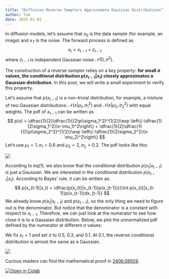 ```yaml
---
title: "Diffusion Reverse Samplers Approximate Gaussian Distributions"
author: Tom
date: 2025-01-01
---
```


In diffusion models, let's assume that $x_0$ is the data sample (for example, an image) and $x_T$ is the noise. The forward process is defined as
$$
x_t = x_{t-1} + z_{t-1}
$$
where $z_{t-1}$ is independent Gaussian noise $\mathcal{N}(0, \sigma^2)$.

The construction of a reverse sampler relies on a key property: **for small $\sigma$ values, the conditional distribution $p(x_{t-1}|x_t)$ closely approximates a Gaussian distribution.** In this post, we will write a small experiment to verify this property.

Let's assume that $p(x_{t-1})$ is a non-trivial distribution, for example, a mixture of two Gaussian distributions: $\mathcal{N}(x|\mu_1,\sigma_1^2)$ and $\mathcal{N}(x|\mu_2,\sigma_2^2)$ with equal weights. The pdf of $x_{t-1}$ can be written as
$$
p(x) = \dfrac{1}{2}\dfrac{1}{(2\pi\sigma_1^2)^{1/2}}\exp \left\{-\dfrac{1}{2\sigma_1^2}(x-\mu_1)^2\right\} + \dfrac{1}{2}\dfrac{1}{(2\pi\sigma_2^2)^{1/2}}\exp \left\{-\dfrac{1}{2\sigma_2^2}(x-\mu_2)^2\right\}
$$
Let's use $\mu_1=1, \sigma_1=0.6$ and $\mu_2=2, \sigma_2=0.2$. The pdf looks like this:



![](assets/6F8FD91A-A59E-453D-A637-B27D4C43665F.png)

According to eq(1), we also know that the conditional distribution $p(x_t|x_{t-1})$ is just a Gaussian. We are interested in the conditional distribution $p(x_{t-1}|x_{t})$. According to Bayes' rule, it can be written as:
$$
p(x_{t-1}|x_t) = \dfrac{p(x_{t}|x_{t-1})p(x_{t-1})}{\int p(x_{t}|x_{t-1})p(x_{t-1})dx_{t-1}}
$$
We already know $p(x_t|x_{t-1})$ and $p(x_{t-1})$, so the only thing we need to figure out is the denominator. But notice that the denominator is a constant with respect to $x_{t-1}$. Therefore, we can just look at the numerator to see how close it is to a Gaussian distribution. Below, we plot the unnormalized pdf defined by the numerator at different $\sigma$ values:

We fix $x_{t}=1$ and set $\sigma$ to 0.5, 0.3, and 0.1. At 0.1, the reverse conditional distribution is almost the same as a Gaussian.



![](assets/1186710D-D8DA-4427-B1E7-679CCA66F576.png)



Curious readers can find the mathematical proof in [2406.08929](https://arxiv.org/abs/2406.08929).

[![Open in Colab](https://colab.research.google.com/assets/colab-badge.svg)](https://colab.research.google.com/drive/1z0Ae6A14yFNHfmNh0ywIRiIvTS7lsoZx?usp=sharing)